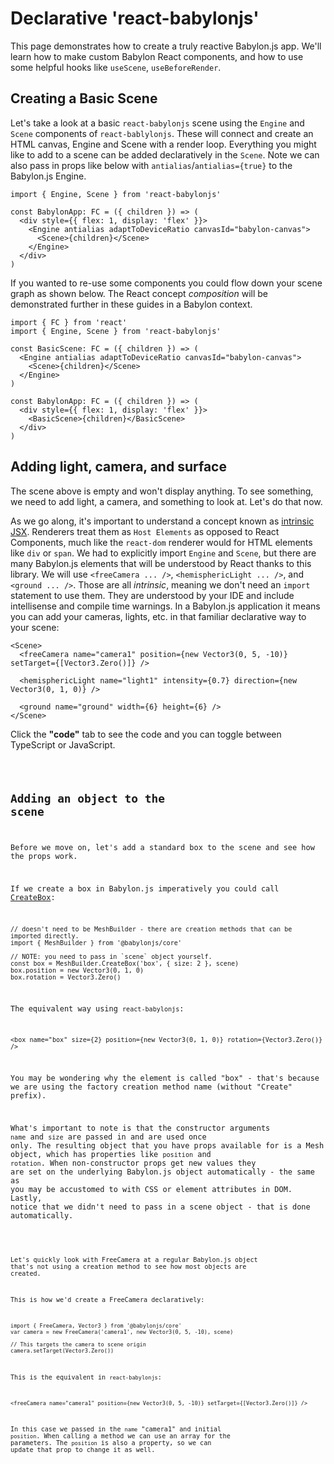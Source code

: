 # Declarative 'react-babylonjs'

This page demonstrates how to create a truly reactive Babylon.js app. We'll
learn how to make custom Babylon React components, and how to use some helpful
hooks like `useScene`, `useBeforeRender`.

## Creating a Basic Scene

Let's take a look at a basic `react-babylonjs` scene using the `Engine` and
`Scene` components of `react-bablylonjs`. These will connect and create an HTML
canvas, Engine and Scene with a render loop. Everything you might like to add to
a scene can be added declaratively in the `Scene`. Note we can also pass in
props like below with `antialias`/`antialias={true}` to the Babylon.js Engine.

```tsx
import { Engine, Scene } from 'react-babylonjs'

const BabylonApp: FC = ({ children }) => (
  <div style={{ flex: 1, display: 'flex' }}>
    <Engine antialias adaptToDeviceRatio canvasId="babylon-canvas">
      <Scene>{children}</Scene>
    </Engine>
  </div>
)
```

If you wanted to re-use some components you could flow down your scene graph as
shown below. The React concept _composition_ will be demonstrated further in
these guides in a Babylon context.

```tsx
import { FC } from 'react'
import { Engine, Scene } from 'react-babylonjs'

const BasicScene: FC = ({ children }) => (
  <Engine antialias adaptToDeviceRatio canvasId="babylon-canvas">
    <Scene>{children}</Scene>
  </Engine>
)

const BabylonApp: FC = ({ children }) => (
  <div style={{ flex: 1, display: 'flex' }}>
    <BasicScene>{children}</BasicScene>
  </div>
)
```

## Adding light, camera, and surface

The scene above is empty and won't display anything. To see something, we need
to add light, a camera, and something to look at. Let's do that now.

As we go along, it's important to understand a concept known as
[intrinsic JSX](https://www.typescriptlang.org/docs/handbook/jsx.html#intrinsic-elements).
Renderers treat them as `Host Elements` as opposed to React Components, much
like the `react-dom` renderer would for HTML elements like `div` or `span`. We
had to explicitly import `Engine` and `Scene`, but there are many Babylon.js
elements that will be understood by React thanks to this library. We will use
`<freeCamera ... />`, `<hemisphericLight ... />`, and `<ground ... />`. Those
are all _intrinsic_, meaning we don't need an `import` statement to use them.
They are understood by your IDE and include intellisense and compile time
warnings. In a Babylon.js application it means you can add your cameras, lights,
etc. in that familiar declarative way to your scene:

```tsx
<Scene>
  <freeCamera name="camera1" position={new Vector3(0, 5, -10)} setTarget={[Vector3.Zero()]} />

  <hemisphericLight name="light1" intensity={0.7} direction={new Vector3(0, 1, 0)} />

  <ground name="ground" width={6} height={6} />
</Scene>
```

Click the **"code"** tab to see the code and you can toggle between TypeScript
or JavaScript.

<code src="./react-with-declarative-babylonjs/BasicScene.tsx" />

## Adding an object to the scene

Before we move on, let's add a standard box to the scene and see how the props
work.

If we create a box in Babylon.js imperatively you could call
[CreateBox](https://doc.babylonjs.com/typedoc/modules/BABYLON#CreateBox-2):

```tsx
// doesn't need to be MeshBuilder - there are creation methods that can be imported directly.
import { MeshBuilder } from '@babylonjs/core'

// NOTE: you need to pass in `scene` object yourself.
const box = MeshBuilder.CreateBox('box', { size: 2 }, scene)
box.position = new Vector3(0, 1, 0)
box.rotation = Vector3.Zero()
```

The equivalent way using `react-babylonjs`:

```tsx
<box name="box" size={2} position={new Vector3(0, 1, 0)} rotation={Vector3.Zero()} />
```

You may be wondering why the element is called "box" - that's because we are
using the factory creation method name (without "Create" prefix).

What's important to note is that the constructor arguments `name` and `size` are
passed in and are used once only. The resulting object that you have props
available for is a Mesh object, which has properties like `position` and
`rotation`. When non-constructor props get new values they are set on the
underlying Babylon.js object automatically - the same as you may be accustomed
to with CSS or element attributes in DOM. Lastly, notice that we didn't need to
pass in a scene object - that is done automatically.

<code src="./react-with-declarative-babylonjs/LoneBox.tsx" />

Let's quickly look with FreeCamera at a regular Babylon.js object that's not
using a creation method to see how most objects are created.

This is how we'd create a FreeCamera declaratively:

```tsx
import { FreeCamera, Vector3 } from '@babylonjs/core'
var camera = new FreeCamera('camera1', new Vector3(0, 5, -10), scene)

// This targets the camera to scene origin
camera.setTarget(Vector3.Zero())
```

This is the equivalent in `react-babylonjs`:

```tsx
<freeCamera name="camera1" position={new Vector3(0, 5, -10)} setTarget={[Vector3.Zero()]} />
```

In this case we passed in the `name` "camera1" and initial `position`. When
calling a method we can use an array for the parameters. The `position` is also
a property, so we can update that prop to change it as well.
